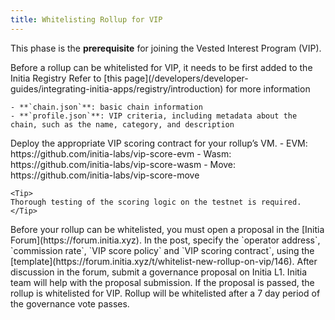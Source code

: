 ```yaml
---
title: Whitelisting Rollup for VIP
---
```


This phase is the **prerequisite** for joining the Vested Interest Program (VIP).

<Steps>
  <Step title="Add your rollup to the Initia Registry">
    Before a rollup can be whitelisted for VIP, it needs to be first added to the Initia Registry
    Refer to [this page](/developers/developer-guides/integrating-initia-apps/registry/introduction) for more information

    - **`chain.json`**: basic chain information
    - **`profile.json`**: VIP criteria, including metadata about the chain, such as the name, category, and description
  </Step>
  <Step title="Deploy the VIP Scoring Contract">
    Deploy the appropriate VIP scoring contract for your rollup’s VM.
      - EVM: https://github.com/initia-labs/vip-score-evm
      - Wasm: https://github.com/initia-labs/vip-score-wasm
      - Move: https://github.com/initia-labs/vip-score-move

    <Tip>
    Thorough testing of the scoring logic on the testnet is required.
    </Tip>
  </Step>
  <Step title="Submit a Proposal">
    Before your rollup can be whitelisted, you must open a proposal in the [Initia Forum](https://forum.initia.xyz). 
    In the post, specify the `operator address`, `commission rate`, `VIP score policy` and `VIP scoring contract`, using the [template](https://forum.initia.xyz/t/whitelist-new-rollup-on-vip/146).
  </Step>
  <Step title="Wait for the L1 Governance vote">
    After discussion in the forum, submit a governance proposal on Initia L1. Initia team will help with the proposal submission.
    If the proposal is passed, the rollup is whitelisted for VIP. Rollup will be whitelisted after a 7 day period of the governance vote passes.
  </Step>
</Steps>